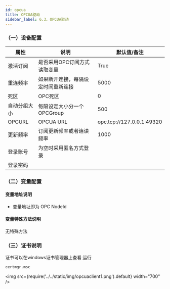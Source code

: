 ```yaml
---
id: opcua
title: OPCUA驱动
sidebar_label: 6.3、OPCUA驱动
---
```

### （一）设备配置

| 属性           |  说明                    | 默认值/备注|
| ---------------| --------------------------| ---|
| 激活订阅         | 是否采用OPC订阅方式读取变量                | True|
| 重连频率         | 如果断开连接，每隔设定时间重新连接  |5000|
| 死区         | OPC死区              | 0|
| 自动分组大小         | 每隔设定大小分一个OPCGroup              | 500|
| OPCURL         | OPCUA URL            | opc.tcp://127.0.0.1:49320|
| 更新频率         | 订阅更新频率或者连读频率              | 1000 |
| 登录账号         | 为空时采用匿名方式登录              |  |
| 登录密码         |               |  |


### （二）变量配置
#### 变量地址说明

- 变量地址即为 OPC NodeId


#### 变量特殊方法说明

无特殊方法

### （三）证书说明

 证书可以在windows证书管理器上查看
 运行 
 ```
 certmgr.msc
 ```

<img src={require('../../static/img/opcuaclient1.png').default} width="700" />